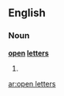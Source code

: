 ==English==

===Noun===
'''[[open]] [[letter]]s'''

# {{plural of|[[open letter]]}}

[[ar:open letters]]